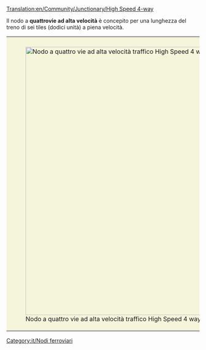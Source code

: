 [[Translation:en/Community/Junctionary/High Speed 4-way]]

{{it/Nodi ferroviari}}
{{it/Requisiti nodo|Elevato|4|1|0|6|1|1|1|1|0|0|0||i Treni guasti bloccano un solo binario.|
* Può gestire una grande quantità di traffico
* Area 38x38
* Può essere ingrandito per treni più lunghi
* Le lunghe curve diagonali a destra possono essere spostate verso l'interno per risparmiare spazio
* Si consiglia di copiare e incollare la patch
}}
Il nodo a '''quattrovie ad alta velocità''' è concepito per una lunghezza del treno di sei tiles (dodici unità) a piena velocità.

{|style="border: 0px; margin: 5px auto 25px auto;"
|style="padding: 10px 10px 5px; 10px; background-color: #F5F5DC;"|[[File:en/High Speed 4-way.png|center|thumb|700px|Nodo a quattro vie ad alta velocità traffico High Speed 4 way junction (lato guida: destro)]]
|}

[[Category:it/Nodi ferroviari]]